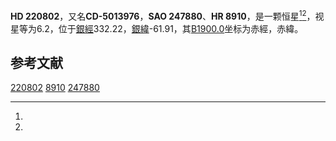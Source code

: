 {{Starbox begin
| name = HD 220802
}}
{{Starbox observe
| epoch = [[J2000.0|J2000.0]]
| constell = {{星座名待查}}<ref name=SIMBAD>{{cite web
 | url=http://simbad.u-strasbg.fr/simbad/sim-id?Ident=HR+8910
 | title=Pulsating variable Star
 | publisher=Centre de Données astronomiques de Strasbourg
 | work=SIMBAD
 | accessdate=2012-07-13
 | archive-date=2016-03-16
 | archive-url=https://web.archive.org/web/20160316224758/http://simbad.u-strasbg.fr/simbad/sim-id?Ident=HR%208910
 | dead-url=no
 }}</ref><ref name=DATA>{{cite web
 | url=http://vizier.u-strasbg.fr/viz-bin/VizieR-5?-out.add=.&-source=5050&-corr=PK=HR&-out.max=9999&HR=8910
 | title=VizieR Detailed Page
 | accessdate=2012-07-13
 | archive-date=2016-03-05
 | archive-url=https://web.archive.org/web/20160305073637/http://vizier.u-strasbg.fr/viz-bin/VizieR-5?-out.add=.&-source=5050&-corr=PK=HR&-out.max=9999&HR=8910
 | dead-url=no
 }}</ref>
| 星官 = 
| ra = {{RA|23|27|9.1}}<ref name=SIMBAD /><ref name=DATA />
| dec = {{DEC|-50|9|26}}<ref name=SIMBAD /><ref name=DATA />
| appmag_v = 6.2<ref name=SIMBAD /><ref name=DATA />
}}
{{Starbox character
| class = B9V<ref name=SIMBAD /><ref name=DATA />
| b-v = -0.08<ref name=SIMBAD /><ref name=DATA />
| u-b = <ref name=SIMBAD /><ref name=DATA />
| r-i = <ref name=SIMBAD /><ref name=DATA />
| variable = 
}}
{{Starbox astrometry
| radial_v = 
| prop_mo_ra = -1
| parallax = 
| p_error = 
}}
{{Starbox catalog
| names =CD-5013976，[[SAO星表|SAO]] 247880，[[HD星表|HD]] 220802，[[HR星表|HR]] 8910}}
{{Starbox reference |Simbad=HR+8910}}
{{Starbox end}}

'''HD 220802'''，又名'''CD-5013976'''，'''SAO 247880'''、'''HR 8910'''，是一颗恒星<ref name=SIMBAD /><ref name=DATA />，视星等为6.2，位于[[銀道座標系|銀經]]332.22，[[銀道座標系|銀緯]]-61.91，其[[B1900.0|B1900.0]]坐标为赤經{{RA|23|21|36.3}}，赤緯{{DEC|-50|-61.91|28}}。

== 参考文献 ==
{{reflist}}

{{star-stub}}

[[Category:HD和HDE天體|220802]]
[[Category:HR天體|8910]]
[[Category:SAO天體|247880]]